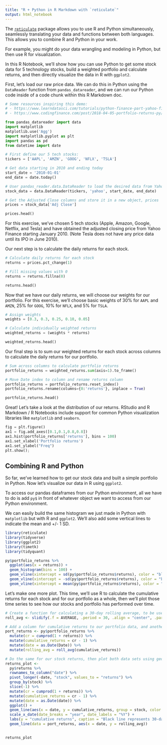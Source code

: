 ```yaml
---
title: "R + Python in R Markdown with `reticulate`"
output: html_notebook
---
```


The [`reticulate`](https://rstudio.github.io/reticulate/) package allows you to use R and Python simultaneously, seamlessly translating your data and functions between both languages. This allows you to combine R and Python in your work.

For example, you might do your data wrangling and modeling in Python, but then use R for visualization.

In this R Notebook, we'll show how you can use Python to get some stock data for 5 technology stocks, build a weighted portfolio and calculate returns, and then directly visualize the data in R with `ggplot2`.

First, let's load our raw price data. We can do this in Python using the `DataReader` function from `pandas_datareader`, and we can run our Python code inside of a code chunk within this R Markdown doc.

```python
# Some resources inspiring this demo:
# - https://www.learndatasci.com/tutorials/python-finance-part-yahoo-finance-api-pandas-matplotlib/
# - https://www.codingfinance.com/post/2018-04-05-portfolio-returns-py/

from pandas_datareader import data
import matplotlib
matplotlib.use('Agg')
import matplotlib.pyplot as plt
import pandas as pd
from datetime import date

# First define our 5 tech stocks:
tickers = ['AAPL', 'AMZN', 'GOOG', 'NFLX', 'TSLA']

# Get data starting in 2010 and ending today
start_date = '2010-01-01'
end_date = date.today()

# User pandas_reader.data.DataReader to load the desired data from Yahoo Finance
stock_data = data.DataReader(tickers, 'yahoo', start_date, end_date)

# Get the Adjusted Close columns and store it in a new object, prices
prices = stock_data['Adj Close']

prices.head()
```


For this exercise, we've chosen 5 tech stocks (Apple, Amazon, Google, Netflix, and Tesla) and have obtained the adjusted closing price from Yahoo Finance starting January 2010. (Note Tesla does not have any price data until its IPO in June 2010).

Our next step is to calculate the daily returns for each stock.

```python
# Calculate daily returns for each stock
returns = prices.pct_change(1)

# Fill missing values with 0
returns = returns.fillna(0)

returns.head()
```


Now that we have our daily returns, we will choose our weights for our portfolio. For this exercise, we'll choose basic weights of 30% for `AAPL` and `AMZN`, 25% for `GOOG`, 10% for `NFLX`, and 5% for `TSLA`.

```python
# Assign weights
weights = [0.3, 0.3, 0.25, 0.10, 0.05]

# Calculate individually weighted returns
weighted_returns = (weights * returns)

weighted_returns.head()
```


Our final step is to sum our weighted returns for each stock across columns to calculate the daily returns for our portfolio.

```python
# Sum across columns to calculate portfolio returns
portfolio_returns = weighted_returns.sum(axis=1).to_frame()

# Move Date index to column and rename returns column
portfolio_returns = portfolio_returns.reset_index()
portfolio_returns.rename(columns={0:'returns'}, inplace = True)

portfolio_returns.head()
```


Great! Let's take a look at the distribution of our returns. RStudio and R Markdown / R Notebooks include support for common Python visualization libraries like `matplotlib` and `seaborn`.

```python
fig = plt.figure()
ax1 = fig.add_axes([0.1,0.1,0.8,0.8])
ax1.hist(portfolio_returns['returns'], bins = 100)
ax1.set_xlabel('Portfolio returns')
ax1.set_ylabel("Freq")
plt.show(); 
```


## Combining R and Python

So far, we've learned how to get our stock data and built a simple portfolio in Python. Now let's visualize our data in R using `ggplot2`.

To access our pandas dataframes from our Python environment, all we have to do is add `py$` in front of whatever object we want to access from our Python environment.

We can easily build the same histogram we just made in Python with `matplotlib` but with R and `ggplot2`. We'll also add some vertical lines to indicate the mean and +/- 1 SD.

```r
library(reticulate)
library(tidyverse)
library(ggplot2)
library(timetk)
library(tidyquant)

py$portfolio_returns %>% 
  ggplot(aes(x = returns)) +
  geom_histogram(bins = 100) +
  geom_vline(xintercept = sd(py$portfolio_returns$returns), color = "blue") +
  geom_vline(xintercept = -sd(py$portfolio_returns$returns), color = "blue") +
  geom_vline(xintercept = mean(py$portfolio_returns$returns), color = "red")
```


Let's make one more plot. This time, we'll use R to calculate the cumulative returns for each stock and for our portfolio as a whole, then we'll plot those time series to see how our stocks and portfolio has performed over time.

```r
# Create a function for calculating a 30-day rolling average, to be used on our portfolio returns
roll_avg <- slidify(.f = AVERAGE, .period = 30, .align = "center", .partial = TRUE)

# Add a column for cumulative returns to our portfolio data, and another column for a 30-day rolling average of those returns
port_returns <- py$portfolio_returns %>% 
  mutate(cr = cumprod(1 + returns)) %>% 
  mutate(cumulative_returns = cr - 1) %>% 
  mutate(date = as.Date(Date)) %>% 
  mutate(rolling_avg = roll_avg(cumulative_returns))

# Do the same for our stock returns, then plot both data sets using geom_line()
returns_plot <- 
  py$returns %>% 
  rownames_to_column("date") %>% 
  pivot_longer(-date, "stock", values_to = "returns") %>% 
  group_by(stock) %>% 
  slice(-1) %>% 
  mutate(cr = cumprod(1 + returns)) %>% 
  mutate(cumulative_returns = cr - 1) %>% 
  mutate(date = as.Date(date)) %>% 
  ggplot() +
  geom_line(aes(x = date, y = cumulative_returns, group = stock, color = stock)) +
  scale_x_date(date_breaks = "year", date_labels = "%Y") +
  labs(y = "cumulative returns", caption = "Black line represents 30-day moving avg. of weighted portfolio") +
  geom_line(data = port_returns, aes(x = date, y = rolling_avg))
  

returns_plot
```

